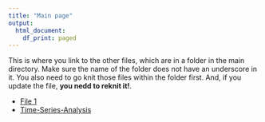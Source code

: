 ```yaml
---
title: "Main page"
output: 
  html_document:
    df_print: paged
---
```


This is where you link to the other files, which are in a folder in the main directory. Make sure the name of the folder does not have an underscore in it. You also need to go knit those files within the folder first. And, if you update the file, **you nedd to reknit it!**.

* [File 1](content/DS_R_1-basic-拷貝.html)
* [Time-Series-Analysis](https://shang-chieh0830.github.io/Time-Series-Analysis/)

